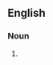 ==English==

===Noun===
{{head|en|noun form|head=[[gas]] [[station]]s}}

# {{plural of|en|gas station}}